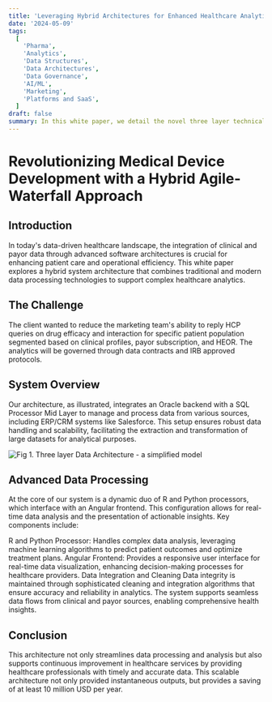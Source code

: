 ```yaml
---
title: 'Leveraging Hybrid Architectures for Enhanced Healthcare Analytics'
date: '2024-05-09'
tags:
  [
    'Pharma',
    'Analytics',
    'Data Structures',
    'Data Architectures',
    'Data Governance',
    'AI/ML',
    'Marketing',
    'Platforms and SaaS',
  ]
draft: false
summary: In this white paper, we detail the novel three layer technical data architecture employed to solve a long standing problem of HCP targeting and interaction in the Pharmaceutical industry under strict data governance constraints
---
```


# Revolutionizing Medical Device Development with a Hybrid Agile-Waterfall Approach

## Introduction

In today's data-driven healthcare landscape, the integration of clinical and payor data through advanced software architectures is crucial for enhancing patient care and operational efficiency. This white paper explores a hybrid system architecture that combines traditional and modern data processing technologies to support complex healthcare analytics.

## The Challenge

The client wanted to reduce the marketing team's ability to reply HCP queries on drug efficacy and interaction for specific patient population segmented based on clinical profiles, payor subscription, and HEOR. The analytics will be governed through data contracts and IRB approved protocols.

## System Overview

Our architecture, as illustrated, integrates an Oracle backend with a SQL Processor Mid Layer to manage and process data from various sources, including ERP/CRM systems like Salesforce. This setup ensures robust data handling and scalability, facilitating the extraction and transformation of large datasets for analytical purposes.

![Fig 1. Three layer Data Architecture - a simplified model
](/main/public/static/images/angular.png)

## Advanced Data Processing

At the core of our system is a dynamic duo of R and Python processors, which interface with an Angular frontend. This configuration allows for real-time data analysis and the presentation of actionable insights. Key components include:

R and Python Processor: Handles complex data analysis, leveraging machine learning algorithms to predict patient outcomes and optimize treatment plans.
Angular Frontend: Provides a responsive user interface for real-time data visualization, enhancing decision-making processes for healthcare providers.
Data Integration and Cleaning
Data integrity is maintained through sophisticated cleaning and integration algorithms that ensure accuracy and reliability in analytics. The system supports seamless data flows from clinical and payor sources, enabling comprehensive health insights.

## Conclusion

This architecture not only streamlines data processing and analysis but also supports continuous improvement in healthcare services by providing healthcare professionals with timely and accurate data. This scalable architecture not only provided instantaneous outputs, but provides a saving of at least 10 million USD per year.
